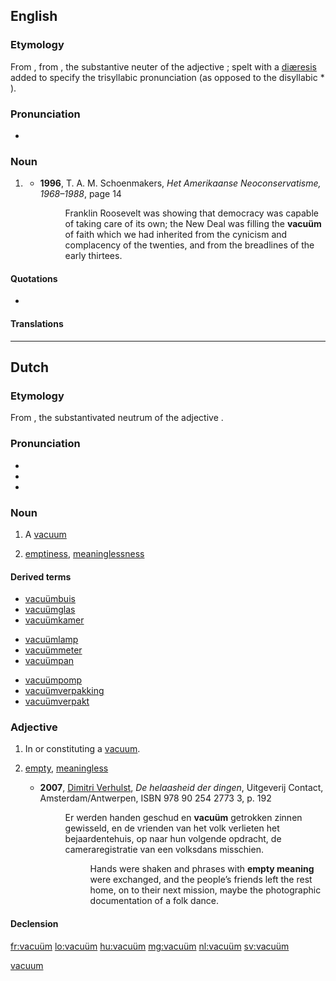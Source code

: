 {{also|vacuum}}
==English==

===Etymology===
From {{etyl|nl|en}} {{term|vacuüm|lang=nl}}, from {{etyl|la|en}} {{term|vacuum|lang=la}}, the substantive neuter of the adjective {{term|vacuus||empty|lang=la}}; spelt with a [[diæresis]] added to specify the trisyllabic pronunciation {{IPAchar|[ˈvæ.kjuː.əm̩̩]}} (as opposed to the disyllabic * {{IPAchar|[ˈvæ.kjuːm̩̩]}}).

===Pronunciation===
* {{IPA|/ˈvækjuːəm/}}

===Noun===
{{en-noun|vacua}}

# {{context|rare|chiefly|Netherlands|lang=en}} {{alternative spelling of|vacuum|lang=en}}
#* '''1996''', T. A. M. Schoenmakers, ''Het Amerikaanse Neoconservatisme, 1968–1988'', page 14
#*: Franklin Roosevelt was showing that democracy was capable of taking care of its own; the New Deal was filling the '''vacuüm''' of faith which we had inherited from the cynicism and complacency of the twenties, and from the breadlines of the early thirtees.

====Quotations====
* {{seeCites}}

====Translations====
{{trans-see|vacuum}}

[[Category:English terms spelled with Ü|vacuum]]

----

==Dutch==

===Etymology===
From {{etyl|la|nl}} {{term|vacuum|lang=la}}, the substantivated neutrum of the adjective {{term|vacuus||empty|lang=la}}.

===Pronunciation===
* {{IPA|/ˈvaː.ky.ʏm/|lang=nl}}
* {{audio|Nl-vacuüm.ogg|Audio}}
* {{hyphenation|va|cu|um|lang=nl}}

===Noun===
{{nl-noun|n|-s|pl2=vacua|vacuümpje}}

# A [[vacuum]]
# {{context|figuratively|lang=nl}} [[emptiness]], [[meaninglessness]]

====Derived terms====
{{top3}}
* [[vacuümbuis]]
* [[vacuümglas]]
* [[vacuümkamer]]
{{mid3}}
* [[vacuümlamp]]
* [[vacuümmeter]]
* [[vacuümpan]]
{{mid3}}
* [[vacuümpomp]]
* [[vacuümverpakking]]
* [[vacuümverpakt]] 
{{bottom}}

===Adjective===
{{nl-adj|-}}

# In or constituting a [[vacuum]].
# {{context|figuratively|lang=nl}} [[empty]], [[meaningless]]
#* '''2007''', [[w:Dimitri Verhulst|Dimitri Verhulst]], ''De helaasheid der dingen'', Uitgeverij Contact, Amsterdam/Antwerpen, ISBN 978 90 254 2773 3, p. 192
#*: Er werden handen geschud en '''vacuüm''' getrokken zinnen gewisseld, en de vrienden van het volk verlieten het bejaardentehuis, op naar hun volgende opdracht, de cameraregistratie van een volksdans misschien.
#*:: Hands were shaken and phrases with '''empty meaning''' were exchanged, and the people’s friends left the rest home, on to their next mission, maybe the photographic documentation of a folk dance.

====Declension====
{{nl-decl-adj|vacuüm|-|part=-}}

[[fr:vacuüm]]
[[lo:vacuüm]]
[[hu:vacuüm]]
[[mg:vacuüm]]
[[nl:vacuüm]]
[[sv:vacuüm]]